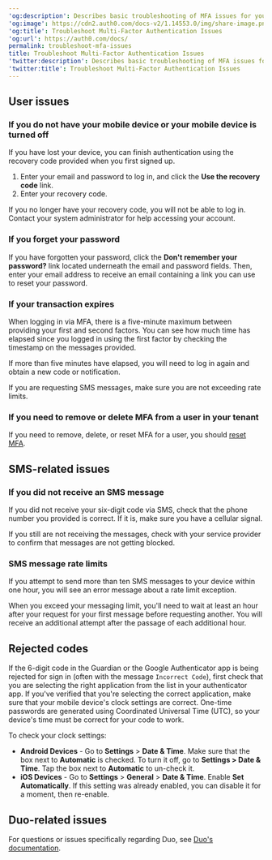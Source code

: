 ---
'og:description': Describes basic troubleshooting of MFA issues for your users.
'og:image': https://cdn2.auth0.com/docs-v2/1.14553.0/img/share-image.png
'og:title': Troubleshoot Multi-Factor Authentication Issues
'og:url': https://auth0.com/docs/
permalink: troubleshoot-mfa-issues
title: Troubleshoot Multi-Factor Authentication Issues
'twitter:description': Describes basic troubleshooting of MFA issues for your users.
'twitter:title': Troubleshoot Multi-Factor Authentication Issues
---
## User issues

### If you do not have your mobile device or your mobile device is turned off

If you have lost your device, you can finish authentication using the recovery code provided when you first signed up.

1. Enter your email and password to log in, and click the **Use the recovery code** link.
2. Enter your recovery code.

If you no longer have your recovery code, you will not be able to log in. Contact your system administrator for help accessing your account.

### If you forget your password

If you have forgotten your password, click the **Don't remember your password?** link located underneath the email and password fields. Then, enter your email address to receive an email containing a link you can use to reset your password.

### If your transaction expires

When logging in via <Tooltip tip="Multi-factor authentication (MFA): User authentication process that uses a factor in addition to username and password such as a code via SMS." cta="View Glossary" href="/docs/glossary?term=MFA">MFA</Tooltip>, there is a five-minute maximum between providing your first and second factors. You can see how much time has elapsed since you logged in using the first factor by checking the timestamp on the messages provided.

If more than five minutes have elapsed, you will need to log in again and obtain a new code or notification.

If you are requesting SMS messages, make sure you are not exceeding rate limits.

### If you need to remove or delete MFA from a user in your tenant

If you need to remove, delete, or reset MFA for a user, you should [reset MFA](/docs/secure/multi-factor-authentication/reset-user-mfa).

## SMS-related issues

### If you did not receive an SMS message

If you did not receive your six-digit code via SMS, check that the phone number you provided is correct. If it is, make sure you have a cellular signal.

If you still are not receiving the messages, check with your service provider to confirm that messages are not getting blocked.

### SMS message rate limits

If you attempt to send more than ten SMS messages to your device within one hour, you will see an error message about a rate limit exception.

When you exceed your messaging limit, you'll need to wait at least an hour after your request for your first message before requesting another. You will receive an additional attempt after the passage of each additional hour.

## Rejected codes

If the 6-digit code in the Guardian or the Google Authenticator app is being rejected for sign in (often with the message `Incorrect Code`), first check that you are selecting the right application from the list in your authenticator app. If you've verified that you're selecting the correct application, make sure that your mobile device's clock settings are correct. One-time passwords are generated using Coordinated Universal Time (UTC), so your device's time must be correct for your code to work.

To check your clock settings:

* **Android Devices** - Go to **Settings** > **Date & Time**. Make sure that the box next to **Automatic** is checked. To turn it off, go to **Settings > Date & Time**. Tap the box next to **Automatic** to un-check it.
* **iOS Devices** - Go to **Settings** > **General** > **Date & Time**. Enable **Set Automatically**. If this setting was already enabled, you can disable it for a moment, then re-enable.

## Duo-related issues

For questions or issues specifically regarding Duo, see [Duo's documentation](https://guide.duo.com).